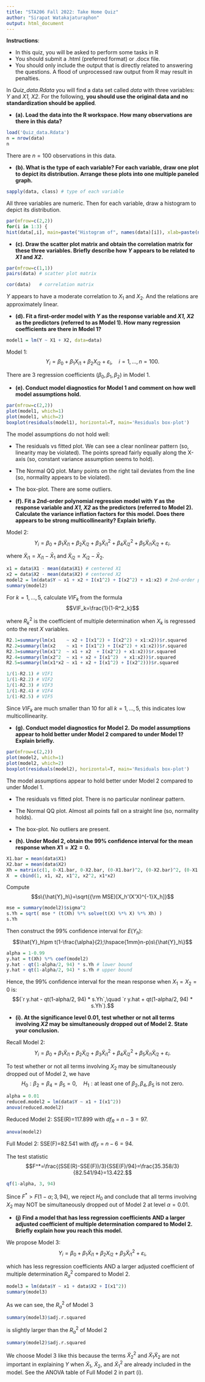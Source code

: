 ```yaml
---
title: "STA206 Fall 2022: Take Home Quiz"
author: "Sirapat Watakajaturaphon"
output: html_document
---
```




**Instructions**:  <br>

* In this quiz, you will be asked to perform some  tasks in R <br>
* You should submit a .html (preferred format) or .docx file. 
*  You should only include the output that is directly related to answering the questions. A flood of unprocessed raw output from R may result in penalties.  

In *Quiz_data.Rdata* you will find a data set called *data* with three variables: *Y* and *X1, X2*. For the following, **you should use the original data and no standardization should be applied**. 


* **(a). Load the data into the R workspace. How many observations are there in this data?  **<br>

```r
load('Quiz_data.Rdata')
n = nrow(data)
n
```
There are $n=100$ observations in this data.

  
* **(b). What is the type of each variable? For each variable, draw one plot to depict its distribution. Arrange these plots into one multiple paneled graph. **<br> 

```r
sapply(data, class) # type of each variable
```

All three variables are numeric. Then for each variable, draw a histogram to depict its distribution.

```r
par(mfrow=c(2,2))
for(i in 1:3) {
hist(data[,i], main=paste("Histogram of", names(data)[i]), xlab=paste(names(data)[i]))}
```


* **(c). Draw the scatter plot matrix and obtain the correlation matrix for these three variables. Briefly describe how *Y* appears to be related to *X1* and *X2*. **<br>

```r
par(mfrow=c(1,1))
pairs(data) # scatter plot matrix
```

```r
cor(data)   # correlation matrix
```

$Y$ appears to have a moderate correlation to $X_1$ and $X_2$. And the relations are approximately linear. 


* **(d). Fit a first-order model with *Y* as the response variable and *X1, X2* as the predictors (referred to as Model 1). How many regression coefficients are there in Model 1? **<br>

```r
model1 = lm(Y ~ X1 + X2, data=data)
```

Model 1:
$$Y_i=\beta_0+\beta_1X_{i1}+\beta_2X_{i2}+\varepsilon_i,\quad i=1,...,n=100.$$

There are 3 regression coefficients ($\beta_0,\beta_1,\beta_2$) in Model 1.


* **(e). Conduct model diagnostics for Model 1 and comment on how well model assumptions hold. **<br>
```r
par(mfrow=c(2,2))
plot(model1, which=1)
plot(model1, which=2)
boxplot(residuals(model1), horizontal=T, main='Residuals box-plot')
```

The model assumptions do not hold well:

- The residuals vs fitted plot. We can see a clear nonlinear pattern (so, linearity may be violated). The points spread fairly equally along the X-axis (so, constant variance assumption seems to hold).

- The Normal QQ plot. Many points on the right tail deviates from the line (so, normality appears to be violated).

- The box-plot. There are some outliers.


* **(f). Fit a 2nd-order polynomial regression model with *Y* as the response variable and *X1, X2* as the predictors (referred to Model 2).   Calculate the variance inflation factors for this model. Does there appears to be strong multicollinearity? Explain briefly.**<br>  

Model 2: 
$$Y_{i}=\beta_0+\beta_1\tilde{X}_{i1}+\beta_2\tilde{X}_{i2}+\beta_3\tilde{X}_{i1}^2+\beta_4\tilde{X}_{i2}^2+\beta_5\tilde{X}_{i1}\tilde{X}_{i2}+\varepsilon_i.$$

where $\tilde{X}_{i1}=X_{i1}-\bar{X}_1$ and $\tilde{X}_{i2}=X_{i2}-\bar{X}_2$.

```r
x1 = data$X1 - mean(data$X1) # centered X1
x2 = data$X2 - mean(data$X2) # centered X2
model2 = lm(data$Y ~ x1 + x2 + I(x1^2) + I(x2^2) + x1:x2) # 2nd-order polynomial regression model
summary(model2)
```

For $k=1,...,5$, calculate $VIF_k$ from the formula $$VIF_k=\frac{1}{1-R^2_k}$$

where $R^2_k$ is the coefficient of multiple determination when $X_k$ is regressed onto the rest $X$ variables.
```r
R2.1=summary(lm(x1    ~ x2 + I(x1^2) + I(x2^2) + x1:x2))$r.squared
R2.2=summary(lm(x2    ~ x1 + I(x1^2) + I(x2^2) + x1:x2))$r.squared
R2.3=summary(lm(x1^2  ~ x1 + x2  + I(x2^2) + x1:x2))$r.squared
R2.4=summary(lm(x2^2  ~ x1 + x2 + I(x1^2)  + x1:x2))$r.squared
R2.5=summary(lm(x1*x2 ~ x1 + x2 + I(x1^2) + I(x2^2)))$r.squared
```

```r
1/(1-R2.1) # VIF1
1/(1-R2.2) # VIF2
1/(1-R2.3) # VIF3
1/(1-R2.4) # VIF4
1/(1-R2.5) # VIF5
```

Since $VIF_k$ are much smaller than 10 for all $k=1,...,5$, this indicates low multicollinearity.


* **(g). Conduct model diagnostics for Model 2. Do model assumptions appear to hold better under Model 2 compared to under Model 1?  Explain briefly.  **<br>
```r
par(mfrow=c(2,2))
plot(model2, which=1)
plot(model2, which=2)
boxplot(residuals(model2), horizontal=T, main='Residuals box-plot')
```

The model assumptions appear to hold better under Model 2 compared to under Model 1.

- The residuals vs fitted plot. There is no particular nonlinear pattern. 

- The Normal QQ plot. Almost all points fall on a straight line (so, normality holds).

- The box-plot. No outliers are present.
 

* **(h). Under Model 2, obtain the 99% confidence interval for the mean response when $X1=X2=0$. **<br>
```r
X1.bar = mean(data$X1)
X2.bar = mean(data$X2)
Xh = matrix(c(1, 0-X1.bar, 0-X2.bar, (0-X1.bar)^2, (0-X2.bar)^2, (0-X1.bar)*(0-X2.bar)), nrow=6, ncol=1)
X  = cbind(1, x1, x2, x1^2, x2^2, x1*x2) 
```

Compute $$s\{\hat{Y}_h\}=\sqrt{{\rm MSE}[X_h'(X'X)^{-1}X_h]}$$
```r
mse = summary(model2)$sigma^2
s.Yh = sqrt( mse * (t(Xh) %*% solve(t(X) %*% X) %*% Xh) )
s.Yh
```


Then construct the 99$\%$ confidence interval for $E(Y_h)$:  $$\hat{Y}_h\pm t(1-\frac{\alpha}{2};\hspace{1mm}n-p)s\{\hat{Y}_h\}$$
```r
alpha = 1-0.99
y.hat = t(Xh) %*% coef(model2)
y.hat - qt(1-alpha/2, 94) * s.Yh # lower bound
y.hat + qt(1-alpha/2, 94) * s.Yh # upper bound
```

Hence, the 99% confidence interval for the mean response when $X_1=X_2=0$ is:
$$(`r y.hat - qt(1-alpha/2, 94) * s.Yh`,\quad `r y.hat + qt(1-alpha/2, 94) * s.Yh`).$$

* **(i). At the significance level 0.01, test whether or not all terms involving *X2*  may be simultaneously dropped out of Model 2. State your conclusion.  **<br> 

Recall Model 2: 
$$Y_{i}=\beta_0+\beta_1\tilde{X}_{i1}+\beta_2\tilde{X}_{i2}+\beta_3\tilde{X}_{i1}^2+\beta_4\tilde{X}_{i2}^2+\beta_5\tilde{X}_{i1}\tilde{X}_{i2}+\varepsilon_i.$$

To test whether or not all terms involving $X_2$  may be simultaneously dropped out of Model 2, we have
$$H_0:\beta_2=\beta_4=\beta_5=0,\quad H_1:\text{at least one of }\beta_2,\beta_4,\beta_5\text{ is not zero.}$$
```r
alpha = 0.01
reduced.model2 = lm(data$Y ~ x1 + I(x1^2))
anova(reduced.model2)
```

Reduced Model 2: SSE(R)=117.899 with $df_R$ = $n-3=97$. 

```r
anova(model2)
```

Full Model 2: SSE(F)=82.541 with $df_F$ = $n-6=94$. 

The test statistic $$F^*=\frac{(SSE(R)-SSE(F))/3}{SSE(F)/94}=\frac{35.358/3}{82.541/94}=13.422.$$

```r
qf(1-alpha, 3, 94)
```

Since $F^*>F(1-\alpha;3,94)$, we reject $H_0$ and conclude that all terms involving $X_2$ may NOT be simultaneously dropped out of Model 2 at level $\alpha=0.01$.


* **(j) Find a model that has less regression coefficients AND a larger adjusted coefficient of multiple determination compared to Model 2.  Briefly explain how you reach this model. **<br>

We propose Model 3: $$Y_i=\beta_0+\beta_1\tilde{X}_{i1}+\beta_2X_{i2}+\beta_3\tilde{X}_{i1}^2+\varepsilon_i,$$

which has less regression coefficients AND a larger adjusted coefficient of multiple determination $R^2_a$ compared to Model 2.

```r
model3 = lm(data$Y ~ x1 + data$X2 + I(x1^2))
summary(model3)
```

As we can see, the $R^2_a$ of Model 3
```r
summary(model3)$adj.r.squared
```

is slightly larger than the $R^2_a$ of Model 2

```r
summary(model2)$adj.r.squared
```

We choose Model 3 like this because the terms $\tilde{X}_{2}^2$ and $\tilde{X}_{1}\tilde{X}_{2}$ are not important in explaining $Y$ when $\tilde{X}_{1}$, $\tilde{X}_{2}$, and $\tilde{X}_{1}^2$ are already included in the model. See the ANOVA table of Full Model 2 in part (i). 
